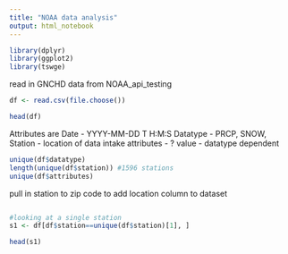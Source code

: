 ```yaml
---
title: "NOAA data analysis"
output: html_notebook
---
```



```r
library(dplyr)
library(ggplot2)
library(tswge)
```

read in GNCHD data from NOAA_api_testing
```r
df <- read.csv(file.choose())
```
```r
head(df)
```

Attributes are
Date - YYYY-MM-DD T H:M:S
Datatype - PRCP, SNOW, 
Station - location of data intake
attributes - ? 
value - datatype dependent 


```r
unique(df$datatype)
length(unique(df$station)) #1596 stations
unique(df$attributes)
```
pull in station to zip code to add location column to dataset 

```r


```

```r
#looking at a single station
s1 <- df[df$station==unique(df$station)[1], ]

```


```r
head(s1)
```















